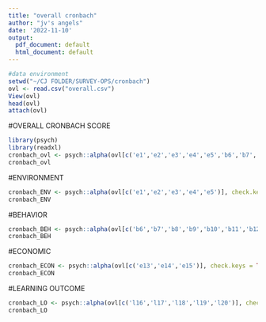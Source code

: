 ---
title: "overall cronbach"
author: "jv's angels"
date: '2022-11-10'
output:
  pdf_document: default
  html_document: default
---

```{r}
#data environment
setwd("~/CJ FOLDER/SURVEY-OPS/cronbach")
ovl <- read.csv("overall.csv")
View(ovl)
head(ovl)
attach(ovl)
```
#OVERALL CRONBACH SCORE
```{r}
library(psych)
library(readxl)
cronbach_ovl <- psych::alpha(ovl[c('e1','e2','e3','e4','e5','b6','b7','b8','b9','b10','b11','b12','e13','e14','e15','l16','l17','l18','l19','l20')], check.keys = TRUE) 
cronbach_ovl
```


#ENVIRONMENT
```{r}
cronbach_ENV <- psych::alpha(ovl[c('e1','e2','e3','e4','e5')], check.keys = TRUE) 
cronbach_ENV
```


#BEHAVIOR
```{r}
cronbach_BEH <- psych::alpha(ovl[c('b6','b7','b8','b9','b10','b11','b12')], check.keys = TRUE) 
cronbach_BEH
```

#ECONOMIC
```{r}
cronbach_ECON <- psych::alpha(ovl[c('e13','e14','e15')], check.keys = TRUE) 
cronbach_ECON
```

#LEARNING OUTCOME
```{r}
cronbach_LO <- psych::alpha(ovl[c('l16','l17','l18','l19','l20')], check.keys = TRUE) 
cronbach_LO
```







